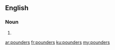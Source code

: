 ==English==

===Noun===
{{head|en|plural}}

# {{plural of|pounder|lang=en}}

[[ar:pounders]]
[[fr:pounders]]
[[ku:pounders]]
[[my:pounders]]
